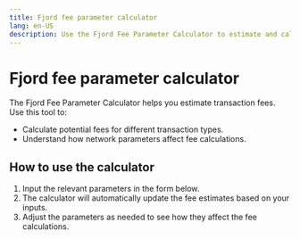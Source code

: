 ```yaml
---
title: Fjord fee parameter calculator
lang: en-US
description: Use the Fjord Fee Parameter Calculator to estimate and calculate fees for transactions.
---
```



# Fjord fee parameter calculator

The Fjord Fee Parameter Calculator helps you estimate transaction fees. Use this tool to:

*   Calculate potential fees for different transaction types.
*   Understand how network parameters affect fee calculations.

## How to use the calculator

1.  Input the relevant parameters in the form below.
2.  The calculator will automatically update the fee estimates based on your inputs.
3.  Adjust the parameters as needed to see how they affect the fee calculations.

<ChainParametersForm />
